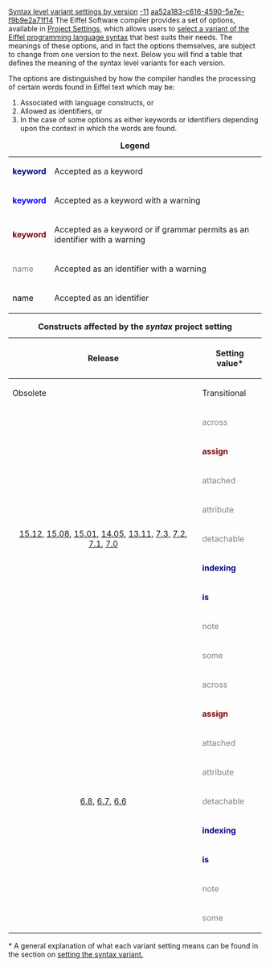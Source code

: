 [[Property:title|Syntax level variant settings by version]]
[[Property:weight|-11]]
[[Property:uuid|aa52a183-c616-4590-5e7e-f9b9e2a71f14]]
The Eiffel Software compiler provides a set of options, available in [[General Target Options|Project Settings]], which allows users to [[Setting the syntax variant|select a variant of the Eiffel programming language syntax]] that best suits their needs. The meanings of these options, and in fact the options themselves, are subject to change from one version to the next. Below you will find a table that defines the meaning of the syntax level variants for each version. 

The options are distinguished by how the compiler handles the processing of certain words found in Eiffel text which may be:
# Associated with language constructs, or 
# Allowed as identifiers, or
# In the case of some options as either keywords or identifiers depending upon the context in which the words are found.


{| border="1" style="border-collapse: collapse; border-style: solid;"
|+ '''Legend'''
| style="color: navy;" | '''keyword'''
| Accepted as a keyword
|-
| style="color: blue;" | '''keyword'''
| Accepted as a keyword with a warning
|-
| style="color: maroon;" | '''keyword'''
| Accepted as a keyword or if grammar permits as an identifier with a warning
|-
| style="color: gray;" | name
| Accepted as an identifier with a warning
|-
| style="color: black;" | name
| Accepted as an identifier
|}



{| border="1" style="width: 100%; border-collapse: collapse; border-style: solid;"
|+ '''Constructs affected by the ''syntax'' project setting'''
|-
! rowspan="2" style="text-align: center; valign: center;" | Release
! colspan="4" style="text-align: center;" | Setting value*
|-
! Obsolete 
! Transitional 
! Standard 
! Provisional
|-
! rowspan="9" style="valign: center; text-align: center;" | [[Release notes for EiffelStudio 15.12 | 15.12]], [[Release notes for EiffelStudio 15.08 | 15.08]], [[Release notes for EiffelStudio 15.01 | 15.01]], [[Release notes for EiffelStudio 14.05 | 14.05]], [[Release notes for EiffelStudio 13.11 | 13.11]], [[Release notes for EiffelStudio 7.3 | 7.3]], [[Release notes for EiffelStudio 7.2 | 7.2]], [[Release notes for EiffelStudio 7.1 | 7.1]], [[Release notes for EiffelStudio 7.0 | 7.0]]

| style="color: gray;" | across
| style="color: maroon;" | '''across'''
| style="color: navy;" | '''across'''
| style="color: navy;" | '''across'''
|-
| style="color: maroon;" | '''assign'''
| style="color: maroon;" | '''assign'''
| style="color: navy;" | '''assign'''
| style="color: navy;" | '''assign'''
|-
| style="color: gray;" | attached
| style="color: maroon;" | '''attached'''
| style="color: navy;" | '''attached'''
| style="color: navy;" | '''attached'''
|-
| style="color: gray;" | attribute
| style="color: maroon;" | '''attribute'''
| style="color: navy;" | '''attribute'''
| style="color: navy;" | '''attribute'''
|-
| style="color: gray;" | detachable
| style="color: maroon;" | '''detachable'''
| style="color: navy;" | '''detachable'''
| style="color: navy;" | '''detachable'''
|-
| style="color: navy;" | '''indexing'''
| style="color: blue;" | '''indexing'''
| style="color: black;" | indexing
| style="color: black;" | indexing
|-
| style="color: navy;" | '''is'''
| style="color: blue;" | '''is'''
| style="color: black;" | is
| style="color: black;" | is
|-
| style="color: gray;" | note
| style="color: navy;" | '''note'''
| style="color: navy;" | '''note'''
| style="color: navy;" | '''note'''
|-
| style="color: gray;" | some
| style="color: maroon;" | '''some'''
| style="color: navy;" | '''some'''
| style="color: navy;" | '''some'''
|- style="border-top: 4px solid gray;"
! rowspan="9" style="valign: center; text-align: center;" | [[Release notes for EiffelStudio 6.8 | 6.8]], [[Release notes for EiffelStudio 6.7 | 6.7]], [[Release notes for EiffelStudio 6.6 | 6.6]]
| style="color: gray;" | across
| style="color: gray;" | across
| style="color: gray;" | across
| style="color: maroon;" | '''across'''
|-
| style="color: maroon;" | '''assign'''
| style="color: maroon;" | '''assign'''
| style="color: navy;" | '''assign'''
| style="color: maroon;" | '''assign'''
|-
| style="color: gray;" | attached
| style="color: maroon;" | '''attached'''
| style="color: navy;" | '''attached'''
| style="color: maroon;" | '''attached'''
|-
| style="color: gray;" | attribute
| style="color: maroon;" | '''attribute'''
| style="color: navy;" | '''attribute'''
| style="color: maroon;" | '''attribute'''
|-
| style="color: gray;" | detachable
| style="color: maroon;" | '''detachable'''
| style="color: navy;" | '''detachable'''
| style="color: maroon;" | '''detachable'''
|-
| style="color: navy;" | '''indexing'''
| style="color: blue;" | '''indexing'''
| style="color: black;" | indexing
| style="color: black;" | indexing
|-
| style="color: navy;" | '''is'''
| style="color: blue;" | '''is'''
| style="color: black;" | is
| style="color: black;" | is
|-
| style="color: gray;" | note
| style="color: navy;" | '''note'''
| style="color: navy;" | '''note'''
| style="color: navy;" | '''note'''
|-
| style="color: gray;" | some
| style="color: gray;" | some
| style="color: gray;" | some
| style="color: maroon;" | '''some'''
|}


<nowiki>*</nowiki> A general explanation of what each variant setting means can be found in the section on [[Setting the syntax variant|setting the syntax variant.]]


